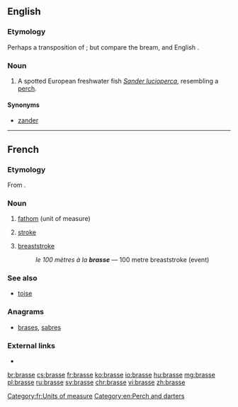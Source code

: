 ==English==
{{rfi|en}}
{{wikipedia|Sander (genus)}}
{{wikispecies|Sander lucioperca}}

===Etymology===
Perhaps a transposition of {{m|en|barse}}; but compare {{etyl|de|en}} {{m|de|Brasse}} the bream, and English {{m|en|bream}}.

===Noun===
{{en-noun}}

# A spotted European freshwater fish ''[[Sander lucioperca]]'', resembling a [[perch]].

====Synonyms====
* {{sense|''Sander lucioperca''}} [[zander]]

----

==French==

===Etymology===
From {{etyl|la|fr}} {{m|la|bracchium|(tesa) bracchia|(outstretched) arms}}.

===Noun===
{{fr-noun|f}}

# [[fathom]] (unit of measure)
# {{label|fr|swimming}} [[stroke]]
# {{label|fr|swimming}} [[breaststroke]]
#: ''le 100 mètres à la '''brasse''''' &mdash; 100 metre breaststroke (event)

===See also===
* [[toise]]

===Anagrams===
* [[brases#French|brases]], [[sabres#French|sabres]]

===External links===
* {{R:TLFi}}

[[Category:fr:Units of measure]]
[[Category:en:Perch and darters]]

[[br:brasse]]
[[cs:brasse]]
[[fr:brasse]]
[[ko:brasse]]
[[io:brasse]]
[[hu:brasse]]
[[mg:brasse]]
[[pl:brasse]]
[[ru:brasse]]
[[sv:brasse]]
[[chr:brasse]]
[[vi:brasse]]
[[zh:brasse]]